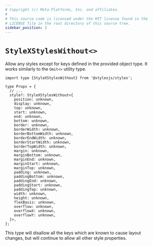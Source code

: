 ```yaml
---
# Copyright (c) Meta Platforms, Inc. and affiliates.
#
# This source code is licensed under the MIT license found in the
# LICENSE file in the root directory of this source tree.
sidebar_position: 2
---
```


# `StyleXStylesWithout<>`

Allow any styles except for keys defined in the provided object type.
It works similarly to the `Omit<>` utility type.

```tsx
import type {StyleXStylesWithout} from '@stylexjs/stylex';

type Props = {
  // ...
  style?: StyleXStylesWithout<{
    position: unknown,
    display: unknown,
    top: unknown,
    start: unknown,
    end: unknown,
    bottom: unknown,
    border: unknown,
    borderWidth: unknown,
    borderBottomWidth: unknown,
    borderEndWidth: unknown,
    borderStartWidth: unknown,
    borderTopWidth: unknown,
    margin: unknown,
    marginBottom: unknown,
    marginEnd: unknown,
    marginStart: unknown,
    marginTop: unknown,
    padding: unknown,
    paddingBottom: unknown,
    paddingEnd: unknown,
    paddingStart: unknown,
    paddingTop: unknown,
    width: unknown,
    height: unknown,
    flexBasis: unknown,
    overflow: unknown,
    overflowX: unknown,
    overflowY: unknown,
  }>,
};
```

This type will disallow all the keys which are known to cause layout
changes, but will continue to allow all other style properties.